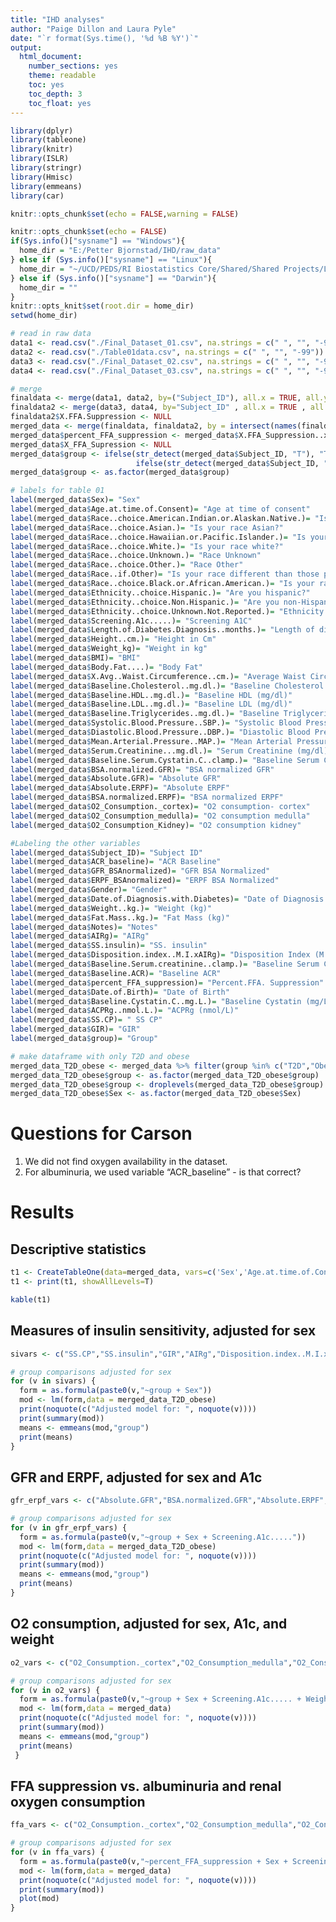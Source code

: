 ```yaml
---
title: "IHD analyses"
author: "Paige Dillon and Laura Pyle"
date: "`r format(Sys.time(), '%d %B %Y')`"
output:
  html_document:
    number_sections: yes
    theme: readable
    toc: yes
    toc_depth: 3
    toc_float: yes
---
```


```r
library(dplyr)
library(tableone)
library(knitr)
library(ISLR)
library(stringr)
library(Hmisc)
library(emmeans)
library(car)

knitr::opts_chunk$set(echo = FALSE,warning = FALSE)

knitr::opts_chunk$set(echo = FALSE)
if(Sys.info()["sysname"] == "Windows"){
  home_dir = "E:/Petter Bjornstad/IHD/raw_data"
} else if (Sys.info()["sysname"] == "Linux"){
  home_dir = "~/UCD/PEDS/RI Biostatistics Core/Shared/Shared Projects/Laura/Peds Endo/Petter Bjornstad/TODAY subaward/"
} else if (Sys.info()["sysname"] == "Darwin"){
  home_dir = ""
}
knitr::opts_knit$set(root.dir = home_dir)
setwd(home_dir)
```

```r
# read in raw data
data1 <- read.csv("./Final_Dataset_01.csv", na.strings = c(" ", "", "-99"))
data2 <- read.csv("./Table01data.csv", na.strings = c(" ", "", "-99"))
data3 <- read.csv("./Final_Dataset_02.csv", na.strings = c(" ", "", "-99"))
data4 <- read.csv("./Final_Dataset_03.csv", na.strings = c(" ", "", "-99"))

# merge
finaldata <- merge(data1, data2, by=("Subject_ID"), all.x = TRUE, all.y = TRUE)
finaldata2 <- merge(data3, data4, by="Subject_ID" , all.x = TRUE , all.y = TRUE)
finaldata2$X.FFA.Suppression <- NULL
merged_data <- merge(finaldata, finaldata2, by = intersect(names(finaldata), names(finaldata2))  ,  all.x = TRUE , all.y = TRUE)
merged_data$percent_FFA_suppression <- merged_data$X.FFA_Suppression..x.
merged_data$X_FFA_Supression <- NULL
merged_data$group <- ifelse(str_detect(merged_data$Subject_ID, "T"), "T2D", 
                            ifelse(str_detect(merged_data$Subject_ID, "L"), "Lean", "Obese"))
merged_data$group <- as.factor(merged_data$group)

# labels for table 01
label(merged_data$Sex)= "Sex"
label(merged_data$Age.at.time.of.Consent)= "Age at time of consent"
label(merged_data$Race..choice.American.Indian.or.Alaskan.Native.)= "Is your race American Indian or Alaskan Native?"
label(merged_data$Race..choice.Asian.)= "Is your race Asian?"
label(merged_data$Race..choice.Hawaiian.or.Pacific.Islander.)= "Is your race Hawaiian or Pacific Islander?"
label(merged_data$Race..choice.White.)= "Is your race white?"
label(merged_data$Race..choice.Unknown.)= "Race Unknown"
label(merged_data$Race..choice.Other.)= "Race Other"
label(merged_data$Race..if.Other)= "Is your race different than those previously asked?"
label(merged_data$Race..choice.Black.or.African.American.)= "Is your race Black or African American?"
label(merged_data$Ethnicity..choice.Hispanic.)= "Are you hispanic?"
label(merged_data$Ethnicity..choice.Non.Hispanic.)= "Are you non-Hispanic?"
label(merged_data$Ethnicity..choice.Unknown.Not.Reported.)= "Ethnicity Unknown or Not Reported"
label(merged_data$Screening.A1c.....)= "Screening A1C"
label(merged_data$Length.of.Diabetes.Diagnosis..months.)= "Length of diabetes diagnosis in months"
label(merged_data$Height..cm.)= "Height in Cm"
label(merged_data$Weight_kg)= "Weight in kg"
label(merged_data$BMI)= "BMI"
label(merged_data$Body.Fat....)= "Body Fat"
label(merged_data$X.Avg..Waist.Circumference..cm.)= "Average Waist Circumference"
label(merged_data$Baseline.Cholesterol..mg.dl.)= "Baseline Cholesterol (mg/dl)"
label(merged_data$Baseline.HDL..mg.dl.)= "Baseline HDL (mg/dl)"
label(merged_data$Baseline.LDL..mg.dl.)= "Baseline LDL (mg/dl)"
label(merged_data$Baseline.Triglycerides..mg.dl.)= "Baseline Triglycerides (mg/dl)"
label(merged_data$Systolic.Blood.Pressure..SBP.)= "Systolic Blood Pressure (SBP)"
label(merged_data$Diastolic.Blood.Pressure..DBP.)= "Diastolic Blood Pressure (DBP)"
label(merged_data$Mean.Arterial.Pressure..MAP.)= "Mean Arterial Pressure (MAP)"
label(merged_data$Serum.Creatinine...mg.dl.)= "Serum Creatinine (mg/dl)"
label(merged_data$Baseline.Serum.Cystatin.C..clamp.)= "Baseline Serum Cystatin"
label(merged_data$BSA.normalized.GFR)= "BSA normalized GFR"
label(merged_data$Absolute.GFR)= "Absolute GFR"
label(merged_data$Absolute.ERPF)= "Absolute ERPF"
label(merged_data$BSA.normalized.ERPF)= "BSA normalized ERPF"
label(merged_data$O2_Consumption._cortex)= "O2 consumption- cortex"
label(merged_data$O2_Consumption_medulla)= "O2 consumption medulla"
label(merged_data$O2_Consumption_Kidney)= "O2 consumption kidney"

#Labeling the other variables
label(merged_data$Subject_ID)= "Subject ID"
label(merged_data$ACR_baseline)= "ACR Baseline"
label(merged_data$GFR_BSAnormalized)= "GFR BSA Normalized"
label(merged_data$ERPF_BSAnormalized)= "ERPF BSA Normalized"
label(merged_data$Gender)= "Gender"
label(merged_data$Date.of.Diagnosis.with.Diabetes)= "Date of Diagnosis with Diabetes"
label(merged_data$Weight..kg.)= "Weight (kg)"
label(merged_data$Fat.Mass..kg.)= "Fat Mass (kg)"
label(merged_data$Notes)= "Notes"
label(merged_data$AIRg)= "AIRg"
label(merged_data$SS.insulin)= "SS. insulin"
label(merged_data$Disposition.index..M.I.xAIRg)= "Disposition Index (M.I.x AIRg)"
label(merged_data$Baseline.Serum.creatinine..clamp.)= "Baseline Serum Creatinine"
label(merged_data$Baseline.ACR)= "Baseline ACR"
label(merged_data$percent_FFA_suppression)= "Percent.FFA. Suppression"
label(merged_data$Date.of.Birth)= "Date of Birth"
label(merged_data$Baseline.Cystatin.C..mg.L.)= "Baseline Cystatin (mg/L)"
label(merged_data$ACPRg..nmol.L.)= "ACPRg (nmol/L)"
label(merged_data$SS.CP)= " SS CP"
label(merged_data$GIR)= "GIR"
label(merged_data$group)= "Group"

# make dataframe with only T2D and obese
merged_data_T2D_obese <- merged_data %>% filter(group %in% c("T2D","Obese"))
merged_data_T2D_obese$group <- as.factor(merged_data_T2D_obese$group)
merged_data_T2D_obese$group <- droplevels(merged_data_T2D_obese$group)
merged_data_T2D_obese$Sex <- as.factor(merged_data_T2D_obese$Sex)
```

# Questions for Carson

1. We did not find oxygen availability in the dataset.
2. For albuminuria, we used variable "ACR_baseline" - is that correct?

# Results

## Descriptive statistics

```r
t1 <- CreateTableOne(data=merged_data, vars=c('Sex','Age.at.time.of.Consent','Race..choice.American.Indian.or.Alaskan.Native.','Race..choice.Asian.', 'Race..choice.Black.or.African.American.','Race..choice.White.', 'Race..choice.Unknown.', 'Race..choice.Other.', 'Ethnicity..choice.Hispanic.', 'Ethnicity..choice.Non.Hispanic.','Screening.A1c.....','Height..cm.', 'Weight_kg', 'BMI', 'Body.Fat....', 'X.Avg..Waist.Circumference..cm.','Baseline.Cholesterol..mg.dl.', 'Baseline.HDL..mg.dl.', 'Baseline.LDL..mg.dl.', 'Baseline.Triglycerides..mg.dl.', 'Systolic.Blood.Pressure..SBP.', 'Diastolic.Blood.Pressure..DBP.','Mean.Arterial.Pressure..MAP.', 'Serum.Creatinine...mg.dl.', 'Baseline.Serum.Cystatin.C..clamp.','BSA.normalized.GFR', 'Absolute.GFR', 'Absolute.ERPF','BSA.normalized.ERPF', 'O2_Consumption._cortex', 'O2_Consumption_medulla','O2_Consumption_Kidney'), strata="group")
t1 <- print(t1, showAllLevels=T)
```

```r
kable(t1)
```

## Measures of insulin sensitivity, adjusted for sex

```r
sivars <- c("SS.CP","SS.insulin","GIR","AIRg","Disposition.index..M.I.xAIRg","percent_FFA_suppression")

# group comparisons adjusted for sex
for (v in sivars) {
  form = as.formula(paste0(v,"~group + Sex"))
  mod <- lm(form,data = merged_data_T2D_obese)
  print(noquote(c("Adjusted model for: ", noquote(v))))
  print(summary(mod))
  means <- emmeans(mod,"group")
  print(means)
}
```

## GFR and ERPF, adjusted for sex and A1c

```r
gfr_erpf_vars <- c("Absolute.GFR","BSA.normalized.GFR","Absolute.ERPF","BSA.normalized.ERPF")

# group comparisons adjusted for sex
for (v in gfr_erpf_vars) {
  form = as.formula(paste0(v,"~group + Sex + Screening.A1c....."))
  mod <- lm(form,data = merged_data_T2D_obese)
  print(noquote(c("Adjusted model for: ", noquote(v))))
  print(summary(mod))
  means <- emmeans(mod,"group")
  print(means)
}
```

## O2 consumption, adjusted for sex, A1c, and weight

```r
o2_vars <- c("O2_Consumption._cortex","O2_Consumption_medulla","O2_Consumption_Kidney")

# group comparisons adjusted for sex
for (v in o2_vars) {
  form = as.formula(paste0(v,"~group + Sex + Screening.A1c..... + Weight..kg."))
  mod <- lm(form,data = merged_data)
  print(noquote(c("Adjusted model for: ", noquote(v))))
  print(summary(mod))
  means <- emmeans(mod,"group")
  print(means)
 }
```

## FFA suppression vs. albuminuria and renal oxygen consumption

```r
ffa_vars <- c("O2_Consumption._cortex","O2_Consumption_medulla","O2_Consumption_Kidney","ACR_baseline")

# group comparisons adjusted for sex
for (v in ffa_vars) {
  form = as.formula(paste0(v,"~percent_FFA_suppression + Sex + Screening.A1c..... + Weight..kg."))
  mod <- lm(form,data = merged_data)
  print(noquote(c("Adjusted model for: ", noquote(v))))
  print(summary(mod))
  plot(mod)
}
```
